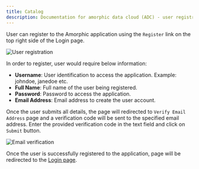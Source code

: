 ```yaml
---
title: Catalog
description: Documentation for amorphic data cloud (ADC) - user registration
---
```


User can register to the Amorphic application using the `Register` link on the top right side of the Login page.

![User registration](https://media-hub.amorphicdata.io/docs/v2/assets/authentication_register.png)

In order to register, user would require below information:

- **Username**: User identification to access the application. Example: johndoe, janedoe etc.
- **Full Name**: Full name of the user being registered.
- **Password**: Password to access the application.
- **Email Address**: Email address to create the user account.

Once the user submits all details, the page will redirected to `Verify Email Address` page and a
verification code will be sent to the specified email address.
Enter the provided verification code in the text field and click on `Submit` button.

![Email verification](https://media-hub.amorphicdata.io/docs/media/authentication/email_verification.png)

Once the user is successfully registered to the application, page will be redirected to the [Login page](./login).
